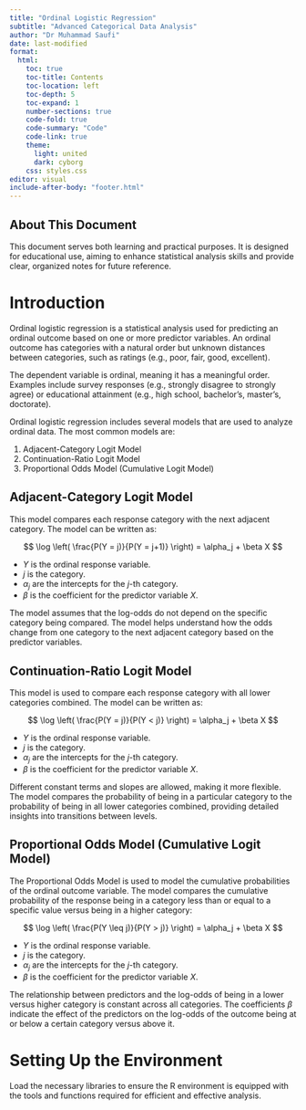 ```yaml
---
title: "Ordinal Logistic Regression"
subtitle: "Advanced Categorical Data Analysis"
author: "Dr Muhammad Saufi"
date: last-modified
format: 
  html:
    toc: true
    toc-title: Contents
    toc-location: left
    toc-depth: 5
    toc-expand: 1
    number-sections: true
    code-fold: true
    code-summary: "Code"
    code-link: true
    theme:
      light: united
      dark: cyborg
    css: styles.css
editor: visual
include-after-body: "footer.html"
---
```


::: {.callout-note collapse="true"}
# About This Document

This document serves both learning and practical purposes. It is designed for educational use, aiming to enhance statistical analysis skills and provide clear, organized notes for future reference.
:::

# Introduction
Ordinal logistic regression is a statistical analysis used for predicting an ordinal outcome based on one or more predictor variables. An ordinal outcome has categories with a natural order but unknown distances between categories, such as ratings (e.g., poor, fair, good, excellent).

The dependent variable is ordinal, meaning it has a meaningful order. Examples include survey responses (e.g., strongly disagree to strongly agree) or educational attainment (e.g., high school, bachelor’s, master’s, doctorate).

Ordinal logistic regression includes several models that are used to analyze ordinal data. The most common models are:

1. Adjacent-Category Logit Model
2. Continuation-Ratio Logit Model
3. Proportional Odds Model (Cumulative Logit Model)

## Adjacent-Category Logit Model
This model compares each response category with the next adjacent category. The model can be written as:

$$
\log \left( \frac{P(Y = j)}{P(Y = j+1)} \right) = \alpha_j + \beta X
$$

- $Y$ is the ordinal response variable.
- $j$ is the category.
- $\alpha_j$ are the intercepts for the $j$-th category.
- $\beta$ is the coefficient for the predictor variable $X$.

The model assumes that the log-odds do not depend on the specific category being compared. The model helps understand how the odds change from one category to the next adjacent category based on the predictor variables.

## Continuation-Ratio Logit Model
This model is used to compare each response category with all lower categories combined. The model can be written as:

$$
\log \left( \frac{P(Y = j)}{P(Y < j)} \right) = \alpha_j + \beta X
$$

- $Y$ is the ordinal response variable.
- $j$ is the category.
- $\alpha_j$ are the intercepts for the $j$-th category.
- $\beta$ is the coefficient for the predictor variable $X$.

Different constant terms and slopes are allowed, making it more flexible. The model compares the probability of being in a particular category to the probability of being in all lower categories combined, providing detailed insights into transitions between levels.

## Proportional Odds Model (Cumulative Logit Model)
The Proportional Odds Model is used to model the cumulative probabilities of the ordinal outcome variable. The model compares the cumulative probability of the response being in a category less than or equal to a specific value versus being in a higher category:

$$
\log \left( \frac{P(Y \leq j)}{P(Y > j)} \right) = \alpha_j + \beta X
$$

- $Y$ is the ordinal response variable.
- $j$ is the category.
- $\alpha_j$ are the intercepts for the $j$-th category.
- $\beta$ is the coefficient for the predictor variable $X$.

The relationship between predictors and the log-odds of being in a lower versus higher category is constant across all categories. The coefficients $\beta$ indicate the effect of the predictors on the log-odds of the outcome being at or below a certain category versus above it.

# Setting Up the Environment
Load the necessary libraries to ensure the R environment is equipped with the tools and functions required for efficient and effective analysis.
